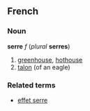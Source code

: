 ==French==
===Noun===
'''serre''' ''f'' (''plural'' '''serres''')

#[[greenhouse]], [[hothouse]]
#[[talon]] (of an eagle)

===Related terms===
*[[effet serre]]